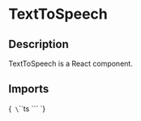 
<Meta title="Components/TextToSpeech" of={TextToSpeechStories} />

# TextToSpeech

## Description

TextToSpeech is a React component.

## Imports

<Markdown>{`
\`\`\`ts
\`\`\`
`}</Markdown>

<Primary />

<ArgTypes of={TextToSpeech} />
